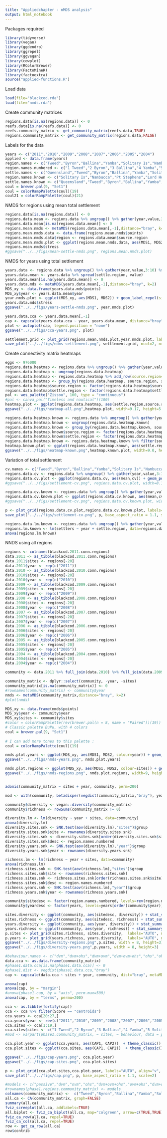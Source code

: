 ```yaml
---
title: "Appliedchapter - nMDS analysis"
output: html_notebook
---
```


Packages required
```r
library(tidyverse)
library(vegan)
library(ggdendro)
library(ggrepel)
library(ggvegan)
library(cowplot)
library(RColorBrewer)
library(FactoMineR)
library(factoextra)
source("applied-functions.R")
```

Load data
```r
load(file="blackcod.rda")
load(file="nmds.rda")
```

Create community matrices
```r
regions.data[is.na(regions.data)] <- 0
reefs.data[is.na(reefs.data)] <- 0
reefs.community_matrix <- get_community_matrix(reefs.data,TRUE)
regions.community_matrix <- get_community_matrix(regions.data,FALSE)
```

Labels for the data
```r
years <- c("2011","2010","2009","2008","2007","2006","2005","2004")
applied <- data.frame(years)
region.names <- c("Tweed","Byron","Ballina","Yamba","Solitary Is","Nambucca","Pt Macquarie","Crowdy Bay","Pt Stephens","Newcastle","Sydney","Wollongong","Jervis Bay","Ulladulla","Batemans Bay","Merimbula","Eden","Lord Howe Is","EM Reefs")
region.names.numbered <- c("1 Tweed","2 Byron","3 Ballina","4 Yamba","5 Solitary Is","6 Nambucca","7 Pt Macquarie","8 Crowdy Bay","9 Pt Stephens","10 Newcastle","11 Sydney","12 Wollongong","13 Jervis Bay","14 Ulladulla","15 Batemans Bay","16 Merimbula","17 Eden","18 Lord Howe Is","19 EM Reefs")
settle.names <- c("Queensland","Tweed","Byron","Ballina","Yamba","Solitary Is","Nambucca","Pt Macquarie","Crowdy Bay","Pt Stephens","Newcastle","Sydney","Wollongong","Jervis Bay","Ulladulla","Batemans Bay","Merimbula","Eden","Victoria","Lord Howe Is","EM Reefs", "Norfolk Is", "New Zealand")
region.names.known <- c("Solitary Is","Nambucca","Pt Stephens","Lord Howe Is","E&M Reefs")
settle.names.known <- c("Queensland","Tweed","Byron","Ballina","Yamba","Solitary Is","Nambucca","Pt Macquarie","Crowdy Bay","Pt Stephens","Newcastle","Sydney","Wollongong","Jervis Bay","Ulladulla","Batemans Bay","Merimbula","Eden","Lord Howe Is","EM Reefs")
coul = brewer.pal(9, "Set1") 
coul = colorRampPalette(coul)(19)
coul21 = colorRampPalette(coul)(21)
``` 

NMDS for regions using mean total settlement
```r

regions.data[is.na(regions.data)] <- 0
regions.data.mean <- regions.data %>% ungroup() %>% gather(year,value,3:10) %>% group_by(source.region, settle.region) %>% summarise(settlers = mean(value)) %>% spread(settle.region, settlers)
regions.data.mean[is.na(regions.data.mean)] <- 0
regions.mean.nmds <- metaMDS(regions.data.mean[,-1],distance="bray", k=2)
regions.mean.nmds.data <- data.frame(regions.mean.nmds$points)
regions.mean.nmds.data$region <- regions.data.mean$source.region
regions.mean.nmds.plot <- ggplot(regions.mean.nmds.data, aes(MDS1, MDS2)) + geom_label_repel(size=3, label=region.names.numbered) + theme_classic() + theme(legend.position = "none") + geom_point(size=3)
regions.mean.nmds$stress
#ggsave("../../figs/mean-settle-nmds.png", regions.mean.nmds.plot)
```

NMDS for years using total settlement
```r
years.data <- regions.data %>% ungroup() %>% gather(year,value,3:10) %>% group_by(year, settle.region) %>% summarise(value = sum(value)) 
years.data.mean <- years.data %>% spread(settle.region, value)
years.data.mean[is.na(years.data.mean)] <- 0
years.data.mds <- metaMDS(years.data.mean[,-1],distance="bray", k=2)
MDS_xy <- data.frame(years.data.mds$points)
MDS_xy$year <- years.data.mean$year
year.nmds.plot <- ggplot(MDS_xy, aes(MDS1, MDS2)) + geom_label_repel(size=3, label=rev(years)) + theme_classic() + theme(legend.position = "none") + geom_point(size=3)
years.data.mds$stress
ggsave("../../figs/years-settle-nmds.png", year.nmds.plot)

years.data.cca <- years.data.mean[,-1]
cap <- capscale(years.data.cca ~ year, years.data.mean, distance="bray", metaMDSdist=TRUE, sqrt.dist=TRUE)
plot <- autoplot(cap, legend.position = "none")
ggsave("../../figs/cca-years.png", plot)
```



```r
settlement.grid <- plot_grid(regions.mean.nmds.plot,year.nmds.plot, labels="AUTO", align ="h", ncol=2, nrow=1)
save_plot("../../figs/ndms-settlement.png", settlement.grid, ncol=2, nrow=1)
```

Create connectivity matrix heatmaps
```r
eggs <- 976000
regions.data.heatmap <- regions.data %>% ungroup() %>% gather(year,value,3:10) %>% group_by(source.region, settle.region) %>% summarise(settlers = mean(value)/eggs)
regions.data.heatmap <- ungroup(regions.data.heatmap)
regions.data.heatmap <- regions.data.heatmap %>% add_row(source.region="NSW19",settle.region="NFI",settlers=0) %>% add_row( source.region="NSW19",settle.region="NZ",settlers=0)
regions.data.heatmap <- group_by(regions.data.heatmap, source.region, settle.region)
regions.data.heatmap$source.region <- factor(regions.data.heatmap$source.region,levels=rev(c("NSW01","NSW02","NSW03","NSW04","NSW05","NSW06","NSW07","NSW08","NSW09","NSW10","NSW11","NSW12","NSW13","NSW14","NSW15","NSW16","NSW17","NSW18","NSW19")))
regions.data.heatmap$settle.region <- factor(regions.data.heatmap$settle.region, levels=c("QLD","NSW01","NSW02","NSW03","NSW04","NSW05","NSW06","NSW07","NSW08","NSW09","NSW10","NSW11","NSW12","NSW13","NSW14","NSW15","NSW16","NSW17","VIC","NSW18","NSW19","NFI","NZ"))
pal <- wes_palette("Zissou", 100, type = "continuous")
#pal <- canva_pal("Timeless and nautical")(100)
heatmap.plot <- ggplot(regions.data.heatmap, aes(settle.region,source.region)) + geom_tile(aes(fill=sqrt(sqrt(settlers))), colour="white") + scale_fill_gradientn(colours=pal,name="Proportion settled\n(4th root)") + theme(legend.position = "right", axis.text.x = element_text(angle=330, hjust=0)) + scale_y_discrete(labels=rev(region.names)) + scale_x_discrete(labels=settle.names) +labs(y="Source region",x="Settlement region")
ggsave("../../figs/heatmap-all.png",heatmap.plot, width=9.17, height=5.43, units=c("in"))

regions.data.heatmap.known <- regions.data %>% ungroup() %>% gather(year,value,3:10) %>% group_by(source.region, settle.region) %>% summarise(settlers = mean(value)/eggs)
regions.data.heatmap.known <- ungroup(regions.data.heatmap.known)
regions.data.heatmap.known <- group_by(regions.data.heatmap.known, source.region, settle.region)
regions.data.heatmap.known$source.region <- factor(regions.data.heatmap.known$source.region, levels=rev(c("NSW01","NSW02","NSW03","NSW04","NSW05","NSW06","NSW07","NSW08","NSW09","NSW10","NSW11","NSW12","NSW13","NSW14","NSW15","NSW16","NSW17","NSW18","NSW19")))
regions.data.heatmap.known$settle.region <- factor(regions.data.heatmap.known$settle.region, levels=c("QLD","NSW01","NSW02","NSW03","NSW04","NSW05","NSW06","NSW07","NSW08","NSW09","NSW10","NSW11","NSW12","NSW13","NSW14","NSW15","NSW16","NSW17","VIC","NSW18","NSW19"))
regions.data.heatmap.known <- regions.data.heatmap.known %>% filter(source.region=="NSW05" | source.region=="NSW06" | source.region=="NSW09" | source.region=="NSW18" | source.region=="NSW19")
heatmap.known.plot <- ggplot(regions.data.heatmap.known, aes(settle.region,source.region)) + geom_tile(aes(fill=sqrt(sqrt(settlers))), colour="white") + scale_fill_gradientn(colours=pal,name="Proportion settled\n(4th root)") + theme(legend.position = "right", axis.text.x = element_text(angle=330, hjust=0)) + scale_y_discrete(labels=rev(region.names.known)) + scale_x_discrete(labels=settle.names.known) +labs(y="Source region",x="Settlement region")
ggsave("../../figs/heatmap-known.png",heatmap.known.plot, width=9.0, height=2.5, units=c("in"))
```

Variation of total settlement
```r
cv.names <- c("Tweed","Byron","Ballina","Yamba","Solitary Is","Nambucca","Pt Macquarie","Crowdy Bay","Pt Stephens","Newcastle","Sydney","Wollongong","Jervis Bay","Ulladulla","Batemans Bay","Merimbula","Eden","Lord Howe Is","EM Reefs","Queensland","Victoria")
regions.data.cv <- regions.data %>% ungroup() %>% gather(year,value,3:10) %>% mutate(value=value/eggs)  %>% group_by(settle.region, year) %>% summarise(settlers = sum(value)) %>% summarise(mean = mean(settlers), cv = (sd(settlers)/mean(settlers))*100)
regions.data.cv.plot <- ggplot(regions.data.cv, aes(mean,cv)) + geom_point() + geom_text_repel(size=4, label=cv.names) + theme(legend.position = "none") + labs(x="", y="Coefficient of variation (%)") + xlim(0, 0.016)
#ggsave("../../figs/settlement-cv.png", regions.data.cv.plot, width=8.17, height=7.43, unit=c("in"))

regions.data.cv.known <- regions.data %>% ungroup() %>% gather(year,value,3:10) %>% filter(source.region=="NSW05" | source.region=="NSW06" | source.region=="NSW09" | source.region=="NSW18" | source.region=="NSW19") %>% mutate(value=value/eggs) %>% group_by(settle.region, year) %>% summarise(settlers = sum(value)) %>% summarise(mean = mean(settlers), cv = (sd(settlers)/mean(settlers))*100)
regions.data.cv.known.plot <- ggplot(regions.data.cv.known, aes(mean,cv)) + geom_point() + geom_text_repel(size=4, label=cv.names[-21]) + theme(legend.position = "none") + labs(x="Mean annual larval settlement (Pr)", y="Coefficient of variation (%)") + xlim(0, 0.016)
#ggsave("../../figs/settlement-cv.png", regions.data.cv.known.plot, width=8.17, height=7.43, unit=c("in"))

p <- plot_grid(regions.data.cv.plot,regions.data.cv.known.plot, labels="AUTO", align="v", nrow=2)
save_plot("../../figs/settlement-cv.png", p, base_aspect_ratio = 1.1, scale=2)

regions.data.lm.known <- regions.data %>% ungroup() %>% gather(year,value,3:10) %>% filter(source.region=="NSW05" | source.region=="NSW06" | source.region=="NSW09" | source.region=="NSW18" | source.region=="NSW19") %>% mutate(value=value/eggs) %>% group_by(settle.region, year) %>% summarise(settlers = sum(value))
regions.lm.known <- lm(settlers ~ year + settle.region, data=regions.data.lm.known)
anova(regions.lm.known)
```

NNDS using all regions
```r
regions <- colnames(blackcod.2011.conn.regions)
data.2011 <- as_tibble(blackcod.2011.conn.regions)
data.2011$sites <- regions[-20]
data.2011$year <- rep(c("2011"))
data.2010 <- as_tibble(blackcod.2010.conn.regions)
data.2010$sites <- regions[-20]
data.2010$year <- rep(c("2010"))
data.2009 <- as_tibble(blackcod.2009.conn.regions)
data.2009$sites <- regions[-20]
data.2009$year <- rep(c("2009"))
data.2008 <- as_tibble(blackcod.2008.conn.regions)
data.2008$sites <- regions[-20]
data.2008$year <- rep(c("2008"))
data.2007 <- as_tibble(blackcod.2007.conn.regions)
data.2007$sites <- regions[-20]
data.2007$year <- rep(c("2007"))
data.2006 <- as_tibble(blackcod.2006.conn.regions)
data.2006$sites <- regions[-20]
data.2006$year <- rep(c("2006"))
data.2005 <- as_tibble(blackcod.2005.conn.regions)
data.2005$sites <- regions[-20]
data.2005$year <- rep(c("2005"))
data.2004 <- as_tibble(blackcod.2004.conn.regions)
data.2004$sites <- regions[-20]
data.2004$year <- rep(c("2004"))

community <- data.2011 %>% full_join(data.2010) %>% full_join(data.2009) %>% full_join(data.2008) %>% full_join(data.2007) %>% full_join(data.2006) %>% full_join(data.2005) %>% full_join(data.2004)

community_matrix <- dplyr::select(community, -year, -sites)
community_matrix[is.na(community_matrix)] <- 0
#rownames(community_matrix) <- community$year
nmds <- metaMDS(community_matrix,distance="bray", k=2)
#plot(nmds)

MDS_xy <- data.frame(nmds$points)
MDS_xy$year <- community$year
MDS_xy$sites <- community$sites
#color = colorRampPalette(rev(brewer.pal(n = 8, name = "Paired"))(19))
# Classic palette BuPu, with 4 colors
coul = brewer.pal(9, "Set1") 
 
# I can add more tones to this palette :
coul = colorRampPalette(coul)(19)

nmds.plot.years <- ggplot(MDS_xy, aes(MDS1, MDS2, colour=year)) + geom_point(size=4) + theme_bw() + theme(legend.position = "right")   + scale_colour_brewer(name="", palette="Paired")
ggsave("../../figs/nmds-years.png", nmds.plot.years)

nmds.plot.regions <- ggplot(MDS_xy, aes(MDS1, MDS2, colour=sites)) + geom_point(size=2) + theme_classic() + theme(legend.position = "right")   + scale_colour_manual(values = coul, labels=region.names.numbered, name="Source \nregion") + stat_ellipse(type="norm")
ggsave("../../figs/nmds-regions.png", nmds.plot.regions, width=9, height=6, units=c("in"))


adonis(community_matrix ~ sites + year, community, perm=200)

mod <- with(community, betadisper(vegdist(community_matrix,"bray"), year))

```

```r
community$diversity <- vegan::diversity(community_matrix)
community$richness <- rowSums(community_matrix != 0)

diversity.lm <- lm(diversity ~ year + sites, data=community)
anova(diversity.lm)
diversity.sites.snk <- SNK.test(aov(diversity.lm),"sites")$group
diversity.sites.snk$site <- rownames(diversity.sites.snk)
diversity.sites.snk <- diversity.sites.snk[order(diversity.sites.snk$site),]
diversity.sites.snk$desc <- region.names.numbered
diversity.years.snk <- SNK.test(aov(diversity.lm),"year")$group
diversity.years.snk$year <- rownames(diversity.years.snk)

richness.lm <- lm(richness ~ year + sites, data=community)
anova(richness.lm)
richness.sites.snk <- SNK.test(aov(richness.lm),"sites")$group
richness.sites.snk$site <- rownames(richness.sites.snk)
richness.sites.snk <- richness.sites.snk[order(richness.sites.snk$site),]
richness.sites.snk$desc <- region.names.numbered
richness.years.snk <- SNK.test(aov(richness.lm),"year")$group
richness.years.snk$year <- rownames(richness.years.snk)

community$sitedesc <- factor(region.names.numbered, levels=rev(region.names.numbered[order(community$sites)]))
community$yeardesc <- factor(years, levels=years[order(community$year)])

sites.diversity <- ggplot(community, aes(sitedesc, diversity)) + stat_summary(fun.data = min.mean.sd.max, geom = "boxplot") + coord_flip() + theme_classic() + labs(x="Source region",y="Settlement diversity")
sites.richness <- ggplot(community, aes(sitedesc, richness)) + stat_summary(fun.data = min.mean.sd.max, geom = "boxplot") + coord_flip() + theme_classic() + labs(x="Source region",y="Settlement richness")
years.diversity <- ggplot(community, aes(year, diversity)) + stat_summary(fun.data = min.mean.sd.max, geom = "boxplot") + coord_flip() + theme_classic() + labs(x="Year", y="Settlement diversity")
years.richness <- ggplot(community, aes(year, richness)) + stat_summary(fun.data = min.mean.sd.max, geom = "boxplot")  + coord_flip() + theme_classic() + labs(x="Year", y="Settlement richness")
p.sites <- plot_grid(sites.richness, sites.diversity,  labels="AUTO", ncol=2,align ="hv")
p.years <- plot_grid(years.richness, years.diversity,  labels="AUTO", ncol=2,align ="hv")
ggsave("../../figs/diversity-regions.png",p.sites, width = 8, height=3)
ggsave("../../figs/diversity-years.png",p.years, width = 8, height=3)
```

```r
#behaviour.names <- c("dvm","dvm+ohs","dvm+ovm","dvm+ovm+ohs","ohs","ohs-surface","ovm","ovm+ohs","passive","passive-surface")
data.cca <- as.data.frame(community_matrix)
#phase1.data.cca[is.na(phase1.data.cca)] <- 0
#phase1.dist <- vegdist(phase1.data.cca,"bray")
cap <- capscale(data.cca ~ sites + year, community, dist="bray", metaMDS=TRUE, sqrt.dist = TRUE)

anova(cap)
anova(cap, by = "margin")
#anova(phase1.cap, by = "axis", perm.max=500)
anova(cap, by = "terms", permu=200)

cca <- as.tibble(fortify(cap)) 
cca <- cca %>% filter(Score == "centroids")
cca.years <- cca[20:27,]
cca.years$year <- rev(c("2011","2010","2009","2008","2007","2006","2005","2004"))
cca.sites <- cca[1:19,]
cca.sites$sites <- c("1 Tweed","2 Byron","3 Ballina","4 Yamba","5 Solitary Is","6 Nambucca","7 Pt Macquarie","8 Crowdy Bay","9 Pt Stephens","10 Newcastle","11 Sydney","12 Wollongong","13 Jervis Bay","14 Ulladulla","15 Batemans Bay","16 Merimbula","17 Eden","18 Lord Howe Is","19 EM Reefs")
#mod <- varpart(phase1.community_matrix, ~ sites, ~ behaviour, data = phase1.community)

cca.plot.year <- ggplot(cca.years, aes(CAP1, CAP2))  + theme_classic() + geom_text_repel(aes(label=year)) + geom_point()
cca.plot.sites <- ggplot(cca.sites, aes(CAP1, CAP2))  + theme_classic() + geom_text_repel(aes(label=sites)) + geom_point()

ggsave("../../figs/cap-years.png", cca.plot.year)
ggsave("../../figs/cap-sites.png", cca.plot.sites)

p <- plot_grid(cca.plot.sites,cca.plot.year, labels="AUTO", align="v", nrow=2)
save_plot("../../figs/cap.png", p, base_aspect_ratio = 1.1, scale=2)

```

```r
#models <- c("passive","dvm","ovm","ohs","dvm+ovm+ohs","ovm+ohs","dvm+ovm","dvm+ohs")
#rownames(phase1.regions.community_matrix) <- models
colnames(community_matrix) <-  c("Tweed","Byron","Ballina","Yamba","Solitary Is","Nambucca","Pt Macquarie","Crowdy Bay","Pt Stephens","Newcastle","Sydney","Wollongong","Jervis Bay","Ulladulla","Batemans Bay","Merimbula","Eden", "Lord Howe Is","EM Reefs","Victoria","Queensland")
all.ca <- CA(community_matrix, graph=FALSE)
summary(all.ca)
fviz_screeplot(all.ca, addlabels=TRUE)
all.biplot <- fviz_ca_biplot(all.ca, map="colgreen", arrow=c(TRUE,TRUE), repel=TRUE, title = "") + theme_classic()
fviz_ca_row(all.ca, repel=TRUE)
fviz_ca_col(all.ca, repel=TRUE)
row <- get_ca_row(all.ca)
row$contrib
```

